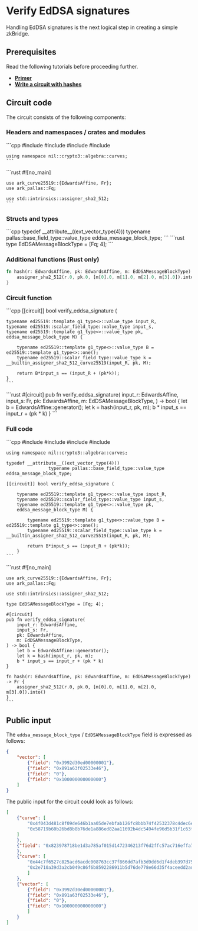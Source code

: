 
# Verify EdDSA signatures

Handling EdDSA signatures is the next logical step in creating a simple zkBridge.

## Prerequisites

Read the following tutorials before proceeding further.

* [**Primer**](../primer)
* [**Write a circuit with hashes**](./hashes)

## Circuit code

The circuit consists of the following components:

### Headers and namespaces / crates and modules

<Tabs groupId='language'>
  <TabItem value='cpp' label='C++'>
    ```cpp
    #include <nil/crypto3/algebra/fields/curve25519/base_field.hpp>
    #include <nil/crypto3/algebra/fields/curve25519/scalar_field.hpp>
    #include <nil/crypto3/algebra/curves/ed25519.hpp>
    #include <nil/crypto3/algebra/curves/pallas.hpp>

    using namespace nil::crypto3::algebra::curves;
    ```
  </TabItem>
  <TabItem value='rust' label='Rust'>
    ```rust
    #![no_main]

    use ark_curve25519::{EdwardsAffine, Fr};
    use ark_pallas::Fq;

    use std::intrinsics::assigner_sha2_512;
    ```
  </TabItem>
</Tabs>

### Structs and types

<Tabs groupId='language'>
  <TabItem value='cpp' label='C++'>
    ```cpp
    typedef __attribute__((ext_vector_type(4)))
                typename pallas::base_field_type::value_type eddsa_message_block_type;
    ```
  </TabItem>
  <TabItem value='rust' label='Rust'>
    ```rust
    type EdDSAMessageBlockType = [Fq; 4];
    ```
  </TabItem>
</Tabs>

### Additional functions (Rust only)

```rust
fn hash(r: EdwardsAffine, pk: EdwardsAffine, m: EdDSAMessageBlockType) -> Fr {
    assigner_sha2_512(r.0, pk.0, [m[0].0, m[1].0, m[2].0, m[3].0]).into()
}
```

### Circuit function

<Tabs groupId='language'>
  <TabItem value='cpp' label='C++'>
    ```cpp
    [[circuit]] bool verify_eddsa_signature (

    typename ed25519::template g1_type<>::value_type input_R,
    typename ed25519::scalar_field_type::value_type input_s,
    typename ed25519::template g1_type<>::value_type pk,
    eddsa_message_block_type M) {

        typename ed25519::template g1_type<>::value_type B = ed25519::template g1_type<>::one();
        typename ed25519::scalar_field_type::value_type k = __builtin_assigner_sha2_512_curve25519(input_R, pk, M);

        return B*input_s == (input_R + (pk*k));
    }
    ```
  </TabItem>
  <TabItem value='rust' label='Rust'>
    ```rust
    #[circuit]
    pub fn verify_eddsa_signature(
        input_r: EdwardsAffine,
        input_s: Fr,
        pk: EdwardsAffine,
        m: EdDSAMessageBlockType,
    ) -> bool {
        let b = EdwardsAffine::generator();
        let k = hash(input_r, pk, m);
        b * input_s == input_r + (pk * k)
    }
    ```
  </TabItem>
</Tabs>

### Full code

<Tabs groupId='language'>
  <TabItem value='cpp' label='C++'>
    ```cpp
    #include <nil/crypto3/algebra/fields/curve25519/base_field.hpp>
    #include <nil/crypto3/algebra/fields/curve25519/scalar_field.hpp>
    #include <nil/crypto3/algebra/curves/ed25519.hpp>
    #include <nil/crypto3/algebra/curves/pallas.hpp>

    using namespace nil::crypto3::algebra::curves;

    typedef __attribute__((ext_vector_type(4)))
                    typename pallas::base_field_type::value_type eddsa_message_block_type;

    [[circuit]] bool verify_eddsa_signature (

        typename ed25519::template g1_type<>::value_type input_R,
        typename ed25519::scalar_field_type::value_type input_s,
        typename ed25519::template g1_type<>::value_type pk,
        eddsa_message_block_type M) {

            typename ed25519::template g1_type<>::value_type B = ed25519::template g1_type<>::one();
            typename ed25519::scalar_field_type::value_type k = __builtin_assigner_sha2_512_curve25519(input_R, pk, M);

            return B*input_s == (input_R + (pk*k));
        }
    ```
  </TabItem>
  <TabItem value='rust' label='Rust'>
    ```rust
    #![no_main]

    use ark_curve25519::{EdwardsAffine, Fr};
    use ark_pallas::Fq;

    use std::intrinsics::assigner_sha2_512;

    type EdDSAMessageBlockType = [Fq; 4];

    #[circuit]
    pub fn verify_eddsa_signature(
        input_r: EdwardsAffine,
        input_s: Fr,
        pk: EdwardsAffine,
        m: EdDSAMessageBlockType,
    ) -> bool {
        let b = EdwardsAffine::generator(); 
        let k = hash(input_r, pk, m);
        b * input_s == input_r + (pk * k)
    }

    fn hash(r: EdwardsAffine, pk: EdwardsAffine, m: EdDSAMessageBlockType) -> Fr {
        assigner_sha2_512(r.0, pk.0, [m[0].0, m[1].0, m[2].0, m[3].0]).into()
    }
    ```
  </TabItem>
</Tabs>

## Public input

The `eddsa_message_block_type` / `EdDSAMessageBlockType` field is expressed as follows:

```json
{
    "vector": [
        {"field": "0x3992d30ed00000001"},
        {"field": "0x891a63f02533e46"},
        {"field": "0"},
        {"field": "0x100000000000000"}
    ]
}
```

The public input for the circuit could look as follows:

```json
[ 
    {"curve": [
        "0x4f043d481c8f09de646b1aa05de7ebfab126fc8bbb74f42532378c4dec6e76ec",
        "0x58719b60b26bd8b8b76de1a886ed82aa11692b4dc5494fe96d5b31f1c63f36a8"
    ]
    },
    {"field": "0x823978718be1d3a785af015d1472346213f76d2ffc57ac716effa76184d67d1"
    },
    {"curve": [
        "0x44c7f6527c825acd6acdc008763cc37f866dd7afb3d9dd6d1f4deb397d75b61e",
        "0x2e710a39d3a2cb049c86f6b8592286911b5d76de778e66d35f4aceedd2ad50f0"
        ]
    },
    {"vector": [
        {"field": "0x3992d30ed00000001"},
        {"field": "0x891a63f02533e46"},
        {"field": "0"},
        {"field": "0x100000000000000"}
        ]
    }
]
```

